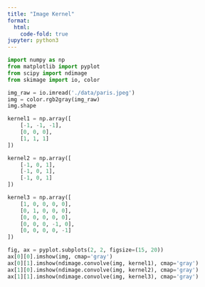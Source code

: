 ```yaml
---
title: "Image Kernel"
format:
  html:
    code-fold: true
jupyter: python3
---
```


```python
import numpy as np
from matplotlib import pyplot
from scipy import ndimage
from skimage import io, color
```

```python
img_raw = io.imread('./data/paris.jpeg')
img = color.rgb2gray(img_raw)
img.shape
```

```python
kernel1 = np.array([
    [-1, -1, -1],
    [0, 0, 0],
    [1, 1, 1]
])

kernel2 = np.array([
    [-1, 0, 1],
    [-1, 0, 1],
    [-1, 0, 1]
])

kernel3 = np.array([
    [1, 0, 0, 0, 0],
    [0, 1, 0, 0, 0],
    [0, 0, 0, 0, 0],
    [0, 0, 0, -1, 0],
    [0, 0, 0, 0, -1]
])
```

```python
fig, ax = pyplot.subplots(2, 2, figsize=(15, 20))
ax[0][0].imshow(img, cmap='gray')
ax[0][1].imshow(ndimage.convolve(img, kernel1), cmap='gray')
ax[1][0].imshow(ndimage.convolve(img, kernel2), cmap='gray')
ax[1][1].imshow(ndimage.convolve(img, kernel3), cmap='gray')
```
